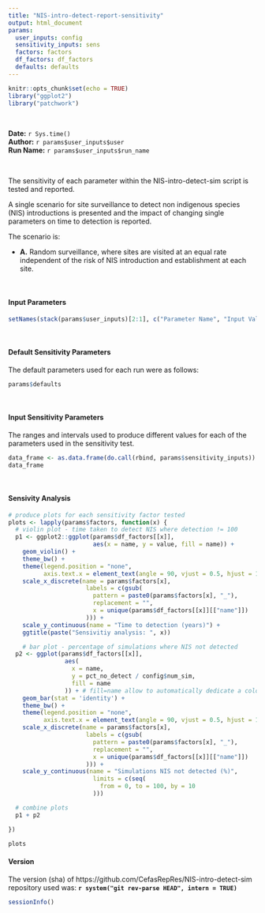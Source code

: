 ```yaml
---
title: "NIS-intro-detect-report-sensitivity"
output: html_document
params:
  user_inputs: config
  sensitivity_inputs: sens
  factors: factors
  df_factors: df_factors
  defaults: defaults
---
```


```r
knitr::opts_chunk$set(echo = TRUE)
library("ggplot2")
library("patchwork")
```
\

**Date:** `r Sys.time()` \
**Author:** `r params$user_inputs$user` \
**Run Name:** `r params$user_inputs$run_name` \

\

The sensitivity of each parameter within the NIS-intro-detect-sim script is tested and reported.

A single scenario for site surveillance to detect non indigenous species (NIS) introductions is presented and the impact of changing single parameters on time to detection is reported.

The scenario is:

* **A.** Random surveillance, where sites are visited at an equal rate independent of the risk of NIS introduction and establishment at each site.

\

#### Input Parameters

```r
setNames(stack(params$user_inputs)[2:1], c("Parameter Name", "Input Value"))
```

\

#### Default Sensitivity Parameters

The default parameters used for each run were as follows:

```r
params$defaults
```

\

#### Input Sensitivity Parameters

The ranges and intervals used to produce different values for each of the parameters used in the sensitivity test.

```r
data_frame <- as.data.frame(do.call(rbind, params$sensitivity_inputs))
data_frame
```

\

#### Sensivity Analysis

```r
# produce plots for each sensitivity factor tested
plots <- lapply(params$factors, function(x) {
  # violin plot - time taken to detect NIS where detection != 100
  p1 <- ggplot2::ggplot(params$df_factors[[x]],
                        aes(x = name, y = value, fill = name)) +
    geom_violin() +
    theme_bw() +
    theme(legend.position = "none",
          axis.text.x = element_text(angle = 90, vjust = 0.5, hjust = 1)) +
    scale_x_discrete(name = params$factors[x],
                      labels = c(gsub(
                        pattern = paste0(params$factors[x], "_"),
                        replacement = "",
                        x = unique(params$df_factors[[x]][["name"]])
                      ))) +
    scale_y_continuous(name = "Time to detection (years)") +
    ggtitle(paste("Sensivitiy analysis: ", x))

    # bar plot - percentage of simulations where NIS not detected
  p2 <- ggplot(params$df_factors[[x]],
                aes(
                  x = name,
                  y = pct_no_detect / config$num_sim,
                  fill = name
                )) + # fill=name allow to automatically dedicate a color for each group
    geom_bar(stat = 'identity') +
    theme_bw() +
    theme(legend.position = "none",
          axis.text.x = element_text(angle = 90, vjust = 0.5, hjust = 1)) +
    scale_x_discrete(name = params$factors[x],
                      labels = c(gsub(
                        pattern = paste0(params$factors[x], "_"),
                        replacement = "",
                        x = unique(params$df_factors[[x]][["name"]])
                      ))) +
    scale_y_continuous(name = "Simulations NIS not detected (%)",
                        limits = c(seq(
                          from = 0, to = 100, by = 10
                        )))

  # combine plots
  p1 + p2

})

plots

```


#### Version

The version (sha) of https://github.com/CefasRepRes/NIS-intro-detect-sim repository used was: **`r system("git rev-parse HEAD", intern = TRUE)`**

```r
sessionInfo()
```

